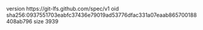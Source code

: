 version https://git-lfs.github.com/spec/v1
oid sha256:0937551703eabfc37436e79019ad53776dfac331a07eaab865700188408ab796
size 3939
